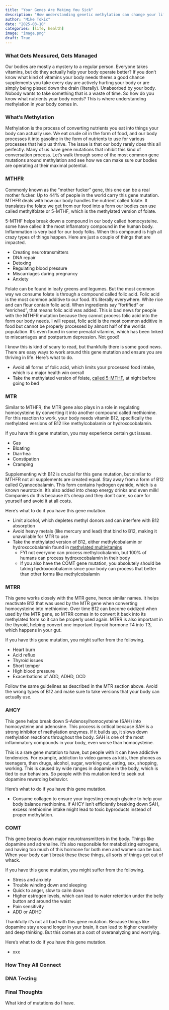 ```yaml
---
title: "Your Genes Are Making You Sick"
description: "How understanding genetic methylation can change your life"
author: "Mike Tokic"
date: "2025-03-10"
categories: [life, health]
image: "image.png"
draft: True
---
```


### What Gets Measured, Gets Managed

Our bodies are mostly a mystery to a regular person. Everyone takes vitamins, but do they actually help your body operate better? If you don't know what kind of vitamins your body needs theres a good chance supplements you take every day are actively hurting your body or are simply being pissed down the drain (literally). Unabsorbed by your body. Nobody wants to take something that is a waste of time. So how do you know what nutrients your body needs? This is where understanding methylation in your body comes in. 

### What's Methylation 

Methylation is the process of converting nutrients you eat into things your body can actually use. We eat crude oil in the form of food, and our body processes it into gasoline in the form of nutrients to use for various processes that help us thrive. The issue is that our body rarely does this all perfectly. Many of us have gene mutations that inhibit this kind of conversation process. Let's walk through some of the most common gene mutations around methylation and see how we can make sure our bodies are operating at their maximal potential. 

### MTHFR

Commonly known as the "mother fucker" gene, this one can be a real mother fucker. Up to 44% of people in the world carry this gene mutation. MTHFR deals with how our body handles the nutrient called folate. It translates the folate we get from our food into a form our bodies can use called methylfolate or 5-MTHF, which is the methylated version of folate. 

5-MTHF helps break down a compound in our body called homocysteine. some have called it the most inflamatory compound in the human body. Inflammation is very bad for our body folks. When this compound is high all crazy types of things happen. Here are just a couple of things that are impacted. 

- Creating neurotransmitters 
- DNA repair
- Detoxing
- Regulating blood pressure
- Miscarriages during pregnancy
- Anxiety

Folate can be found in leafy greens and legumes. But the most common way we consume folate is through a compound called folic acid. Folic acid is the most common additive to our food. It's literally everywhere. White rice and can flour contain folic acid. When ingredients say "fortified" or "enriched", that means folic acid was added. This is bad news for people with the MTHFR mutation because they cannot process folic acid into the form our body needs. I will repeat, folic acid is the most common additive in food but cannot be properly processed by almost half of the worlds population. It's even found in some prenatal vitamins, which has been linked to miscarriages and postpartum depression. Not good! 

I know this is kind of scary to read, but thankfully there is some good news. There are easy ways to work around this gene mutation and ensure you are thriving in life. Here's what to do. 

- Avoid all forms of folic acid, which limits your processed food intake, which is a major health win overall
- Take the methylated version of folate, [called 5-MTHF](https://a.co/d/4TwoR4o), at night before going to bed

### MTR 

Similar to MTHFR, the MTR gene also plays in a role in regulating homocysteine by converting it into another compound called methionine. For this reaction to work, your body needs vitamin B12, specifically the methylated versions of B12 like methylcobalamin or hydroxocobalamin. 

If you have this gene mutation, you may experience certain gut issues. 

- Gas
- Bloating 
- Diarrhea
- Constipation 
- Cramping 

Supplementing with B12 is crucial for this gene mutation, but similar to MTHFR not all supplements are created equal. Stay away from a form of B12 called Cyanocobalamin. This form contains hydrogen cyanide, which is a known neurotoxin. It's also added into cheap energy drinks and even milk! Companies do this because it's cheap and they don't care, so care for yourself and avoid it at all costs.  

Here's what to do if you have this gene mutation.

- Limit alcohol, which depletes methyl donors and can interfere with B12 absorption
- Avoid heavy metals (like mercury and lead) that bind to B12, making it unavailable for MTR to use
- Take the methylated version of B12, either methylcobalamin or hydroxocobalamin found in [methylated multivitamins](https://a.co/d/fHQiO9z)
    - FYI not everyone can process methylcobalamin, but 100% of humans can process hydroxocobalamin in their body
    - If you also have the COMT gene mutation, you absolutely should be taking hydroxocobalamin since your body can process that better than other forms like methylcobalamin

### MTRR 

This gene works closely with the MTR gene, hence similar names. It helps reactivate B12 that was used by the MTR gene when converting homocysteine into methionine. Over time B12 can become oxidized when used by the MTR gene, so MTRR comes in to convert it back into its methylated form so it can be properly used again. MTRR is also important in the thyroid, helping convert one important thyroid hormone T4 into T3, which happens in your gut. 

If you have this gene mutation, you might suffer from the following. 

- Heart burn
- Acid reflux
- Thyroid issues
- Short temper 
- High blood pressure
- Exacerbations of ADD, ADHD, OCD

Follow the same guidelines as described in the MTR section above. Avoid the wrong types of B12 and make sure to take versions that your body can actually use. 

### AHCY 

This gene helps break down S-Adenosylhomocysteine (SAH) into homocysteine and adenosine. This process is critical because SAH is a strong inhibitor of methylation enzymes. If it builds up, it slows down methylation reactions throughout the body. SAH is one of the most inflammatory compounds in your body, even worse than homocysteine. 

This is a rare gene mutation to have, but people with it can have addictive tendencies. For example, addiction to video games as kids, then phones as teenagers, then drugs, alcohol, sugar, working out, eating, sex, shopping, working. This is caused by wide ranges in dopamine in the body, which is tied to our behaviors. So people with this mutation tend to seek out dopamine rewarding behavior. 

Here's what to do if you have this gene mutation.

- Consume collagen to ensure your ingesting enough glycine to help your body balance methionine. If AHCY isn’t efficiently breaking down SAH, excess methionine intake might lead to toxic byproducts instead of proper methylation.

### COMT 

This gene breaks down major neurotransmitters in the body. Things like dopamine and adrenaline. It's also responsible for metabolizing estrogens, and having too much of this hormone for both men and women can be bad. When your body can't break these these things, all sorts of things get out of whack. 

If you have this gene mutation, you might suffer from the following. 

- Stress and anxiety 
- Trouble winding down and sleeping
- Quick to anger, slow to calm down
- Higher estrogen levels, which can lead to water retention under the belly button and around the waist
- Pain sensitivity 
- ADD or ADHD

Thankfully it's not all bad with this gene mutation. Because things like dopamine stay around longer in your brain, it can lead to higher creativity and deep thinking. But this comes at a cost of overanalyzing and worrying. 

Here's what to do if you have this gene mutation.

- xxx

### How They All Connect



### DNA Testing 



### Final Thoughts

What kind of mutations do I have. 